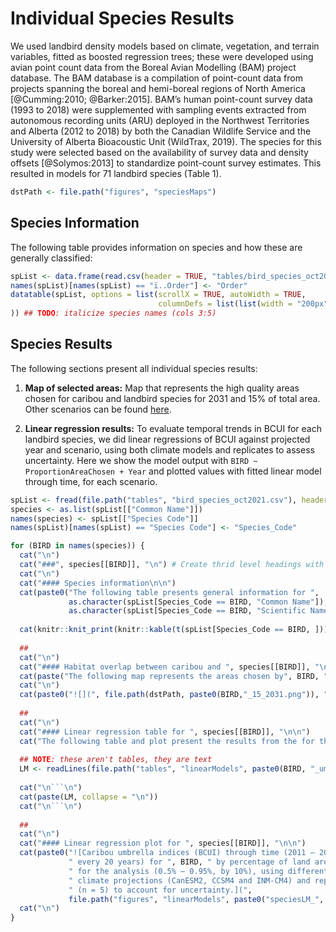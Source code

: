 # Individual Species Results

We used landbird density models based on climate, vegetation, and terrain variables, fitted as boosted regression trees; these were developed using avian point count data from the Boreal Avian Modelling (BAM) project database.
The BAM database is a compilation of point-count data from projects spanning the boreal and hemi-boreal regions of North America [@Cumming:2010; @Barker:2015].
BAM’s human point-count survey data (1993 to 2018) were supplemented with sampling events extracted from autonomous recording units (ARU) deployed in the Northwest Territories and Alberta (2012 to 2018) by both the Canadian Wildlife Service and the University of Alberta Bioacoustic Unit (WildTrax, 2019).
The species for this study were selected based on the availability of survey data and density offsets [@Solymos:2013] to standardize point-count survey estimates.
This resulted in models for 71 landbird species (Table 1).

```r
dstPath <- file.path("figures", "speciesMaps")
```

## Species Information

The following table provides information on species and how these are generally classified:  

```r
spList <- data.frame(read.csv(header = TRUE, "tables/bird_species_oct2021.csv"))
names(spList)[names(spList) == "ï..Order"] <- "Order"
datatable(spList, options = list(scrollX = TRUE, autoWidth = TRUE,
                                 columnDefs = list(list(width = "200px", targets = c(1, 3)))
)) ## TODO: italicize species names (cols 3:5)
```

## Species Results

The following sections present all individual species results:  

1. **Map of selected areas:** Map that represents the high quality areas chosen for caribou and landbird species for 2031 and 15% of total area.
  Other scenarios can be found [here](https://drive.google.com/drive/u/0/folders/1oFDas7tzCv3pJgXrr-f7a53N7Gb9Can_).

2. **Linear regression results:** To evaluate temporal trends in BCUI for each landbird species, we did linear regressions of BCUI against projected year and scenario, using both climate models and replicates to assess uncertainty.
  Here we show the model output with `BIRD ~ ProportionAreaChosen + Year` and plotted values with fitted linear model through time, for each scenario.

```r
spList <- fread(file.path("tables", "bird_species_oct2021.csv"), header = TRUE)[, -1] ## drop col X
species <- as.list(spList[["Common Name"]])
names(species) <- spList[["Species Code"]]
names(spList)[names(spList) == "Species Code"] <- "Species_Code"

for (BIRD in names(species)) {
  cat("\n")
  cat("###", species[[BIRD]], "\n") # Create thrid level headings with the names.
  cat("\n")
  cat("#### Species information\n\n")
  cat(paste0("The following table presents general information for ", 
             as.character(spList[Species_Code == BIRD, "Common Name"]), " (", 
             as.character(spList[Species_Code == BIRD, "Scientific Name"]), ")"))
  
  cat(knitr::knit_print(knitr::kable(t(spList[Species_Code == BIRD, ])))) ## TODO: italicize spp names
  
  ##
  cat("\n")
  cat("#### Habitat overlap between caribou and ", species[[BIRD]], "\n\n")
  cat(paste("The following map represents the areas chosen by", BIRD, "for scenario 15% and year 2031."))
  cat("\n")
  cat(paste0("![](", file.path(dstPath, paste0(BIRD,"_15_2031.png")), ")"), "\n")
  
  ##
  cat("\n")
  cat("#### Linear regression table for ", species[[BIRD]], "\n\n")
  cat("The following table and plot present the results from the for the linear regression:\n\n")
  
  ## NOTE: these aren't tables, they are text
  LM <- readLines(file.path("tables", "linearModels", paste0(BIRD, "_umbrellaThroughTime.txt")))[-1]
  
  cat("\n```\n")
  cat(paste(LM, collapse = "\n"))
  cat("\n```\n")
  
  ##
  cat("\n")
  cat("#### Linear regression plot for ", species[[BIRD]], "\n\n")
  cat(paste0("![Caribou umbrella indices (BCUI) through time (2011 – 2091,",
             " every 20 years) for ", BIRD, " by percentage of land area selected",
             " for the analysis (0.5% – 0.95%, by 10%), using different",
             " climate projections (CanESM2, CCSM4 and INM-CM4) and replicates",
             " (n = 5) to account for uncertainty.](",
             file.path("figures", "linearModels", paste0("speciesLM_", BIRD,".png")), ")"), "\n")
  cat("\n")
}
```
